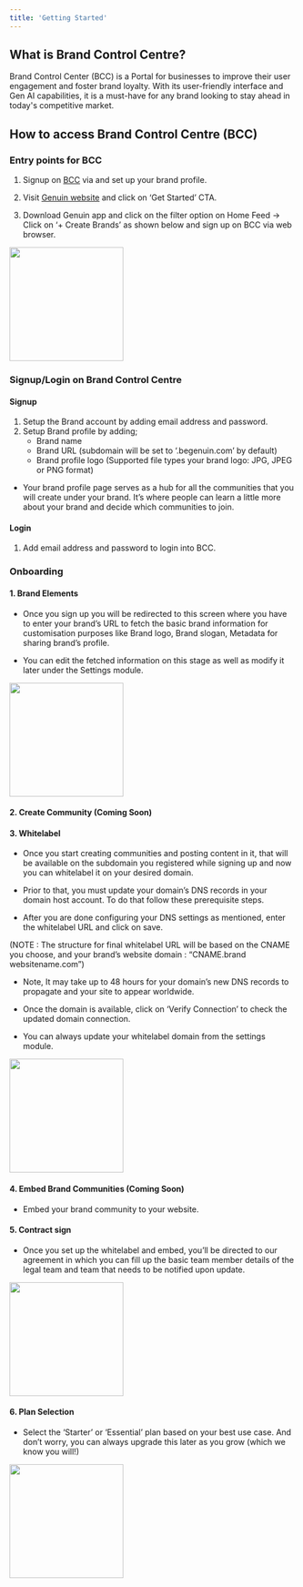```yaml
---
title: 'Getting Started'
---
```


## What is Brand Control Centre?

Brand Control Center (BCC) is a Portal for businesses to improve their user engagement and foster brand loyalty. With its user-friendly interface and Gen AI capabilities, it is a must-have for any brand looking to stay ahead in today's competitive market.

## How to access Brand Control Centre (BCC)

### Entry points for BCC

1. Signup on [BCC](https://brands.begenuin.com/) via and set up your brand profile.

2. Visit [Genuin website](https://begenuin.com/manage) and click on ‘Get Started’ CTA. 

3. Download Genuin app and click on the filter option on Home Feed → Click on ‘+ Create Brands’ as shown below and sign up on BCC via web browser.

<img height="200" src="/visual-aids/Entry point of creating Brands.png" />

### Signup/Login on Brand Control Centre

#### Signup

1. Setup the Brand account by adding email address and password.
2. Setup Brand profile by adding; 
    - Brand name
    - Brand URL (subdomain will be set to ‘.begenuin.com’ by default)
    - Brand profile logo (Supported file types your brand logo: JPG, JPEG or PNG format)
- Your brand profile page serves as a hub for all the communities that you will create under your brand.  It’s where people can learn a little more about your brand and decide which communities to join. 

#### Login

1. Add email address and password to login into BCC.

### Onboarding

#### 1. Brand Elements

- Once you sign up you will be redirected to this screen where you have to enter your brand’s URL to fetch the basic brand information for customisation purposes like Brand logo, Brand slogan, Metadata for sharing brand’s profile.

- You can edit the fetched information on this stage as well as modify it later under the Settings module.

<img height="200" src="/visual-aids/Brand Elements.png" />

#### 2. Create Community (Coming Soon)

#### 3. Whitelabel

- Once you start creating communities and posting content in it, that will be available on the subdomain you registered while signing up and now you can whitelabel it on your desired domain.

- Prior to that, you must update your domain’s DNS records in your domain host account. To do that follow these prerequisite steps. 

- After you are done configuring your DNS settings as mentioned, enter the whitelabel URL and click on save. 

(NOTE : The structure for final whitelabel URL will be based on the CNAME you choose, and your brand’s website domain : “CNAME.brand websitename.com”)

- Note, It may take up to 48 hours for your domain’s new DNS records to propagate and your site to appear worldwide. 

- Once the domain is available, click on ‘Verify Connection’ to check the updated domain connection.

- You can always update your whitelabel domain from the settings module. 

<img height="200" src="/visual-aids/Whitelabel.png" />

#### 4. Embed Brand Communities (Coming Soon)

- Embed your brand community to your website.

#### 5. Contract sign

- Once you set up the whitelabel and embed, you’ll be directed to our agreement in which you can fill up the basic team member details of the legal team and team that needs to be notified upon update.

<img height="200" src="/visual-aids/Contract Sign.png" />

#### 6. Plan Selection

- Select the ‘Starter’ or ‘Essential’ plan based on your best use case. And don’t worry, you can always upgrade this later as you grow (which we know you will!) 

<img height="200" src="/visual-aids/Plans.png" />

